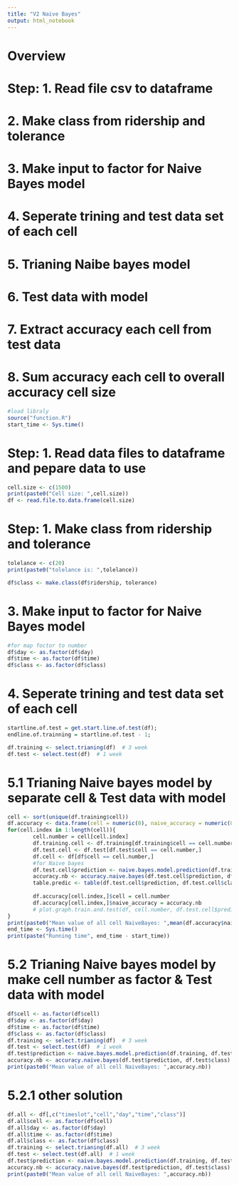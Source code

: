 ```yaml
---
title: "V2 Naive Bayes"
output: html_notebook
---
```

# Overview
#   Step: 1. Read file csv to dataframe
#         2. Make class from ridership and tolerance
#         3. Make input to factor for Naive Bayes model
#         4. Seperate trining and test data set of each cell
#         5. Trianing Naibe bayes model
#         6. Test data with model
#         7. Extract accuracy each cell from test data
#         8. Sum accuracy each cell to overall accuracy cell size
```r
#load libraly
source("function.R")
start_time <- Sys.time()
```
#   Step: 1. Read data files to dataframe and pepare data to use
```r
cell.size <- c(1500)
print(paste0("Cell size: ",cell.size))
df <- read.file.to.data.frame(cell.size)
```
#   Step: 1. Make class from ridership and tolerance
```r
tolelance <- c(20)
print(paste0("tolelance is: ",tolelance))

df$class <- make.class(df$ridership, tolerance)
```
#         3. Make input to factor for Naive Bayes model
```r
#for map foctor to number
df$day <- as.factor(df$day)
df$time <- as.factor(df$time)
df$class <- as.factor(df$class)
```
#         4. Seperate trining and test data set of each cell
```r
startline.of.test = get.start.line.of.test(df);
endline.of.trainning = startline.of.test - 1;

df.training <- select.trianing(df)  # 3 week
df.test <- select.test(df)  # 1 week
```
#         5.1 Trianing Naive bayes model by separate cell & Test data with model
```r
cell <- sort(unique(df.training$cell))
df.accuracy <- data.frame(cell = numeric(0), naive_accuracy = numeric(0),  naive_ma_accuracy = numeric(0))
for(cell.index in 1:length(cell)){
        cell.number = cell[cell.index]
        df.training.cell <- df.training[df.training$cell == cell.number,]
        df.test.cell <- df.test[df.test$cell == cell.number,]
        df.cell <- df[df$cell == cell.number,]
        #for Naive bayes
        df.test.cell$prediction <- naive.bayes.model.prediction(df.training.cell, df.test.cell)
        accuracy.nb <- accuracy.naive.bayes(df.test.cell$prediction, df.test.cell$class)
        table.predic <- table(df.test.cell$prediction, df.test.cell$class)
        
        df.accuracy[cell.index,]$cell = cell.number
        df.accuracy[cell.index,]$naive_accuracy = accuracy.nb
        # plot.graph.train.and.test(df, cell.number, df.test.cell$prediction); 
}
print(paste0("Mean value of all cell NaiveBayes: ",mean(df.accuracy$naive_accuracy, na.rm=TRUE)))
end_time <- Sys.time()
print(paste("Running time", end_time - start_time))
```
#         5.2 Trianing Naive bayes model by make cell number as factor & Test data with model
```r
df$cell <- as.factor(df$cell)
df$day <- as.factor(df$day)
df$time <- as.factor(df$time)
df$class <- as.factor(df$class)
df.training <- select.trianing(df)  # 3 week
df.test <- select.test(df)  # 1 week
df.test$prediction <- naive.bayes.model.prediction(df.training, df.test)
accuracy.nb <- accuracy.naive.bayes(df.test$prediction, df.test$class)
print(paste0("Mean value of all cell NaiveBayes: ",accuracy.nb))
```
# 5.2.1 other solution
```r
df.all <- df[,c("timeslot","cell","day","time","class")]
df.all$cell <- as.factor(df$cell)
df.all$day <- as.factor(df$day)
df.all$time <- as.factor(df$time)
df.all$class <- as.factor(df$class)
df.training <- select.trianing(df.all)  # 3 week
df.test <- select.test(df.all)  # 1 week
df.test$prediction <- naive.bayes.model.prediction(df.training, df.test)
accuracy.nb <- accuracy.naive.bayes(df.test$prediction, df.test$class)
print(paste0("Mean value of all cell NaiveBayes: ",accuracy.nb))
```

